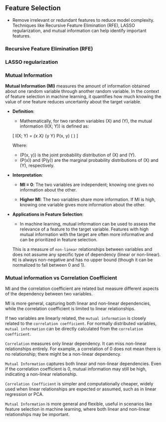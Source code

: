 
## Feature Selection

  - Remove irrelevant or redundant features to reduce model complexity. Techniques like Recursive Feature Elimination (RFE), LASSO regularization, and mutual information can help identify important features.
  
  
### Recursive Feature Elimination (RFE)


### LASSO regularization


### Mutual Information

**Mutual Information (MI)** measures the amount of information obtained about one random variable through another random variable. In the context of feature selection in machine learning, it quantifies how much knowing the value of one feature reduces uncertainty about the target variable.

- **Definition**:
  - Mathematically, for two random variables \(X\) and \(Y\), the mutual information \(I(X; Y)\) is defined as:
  
  \[
  I(X; Y) = \sum_{x \in X} \sum_{y \in Y} P(x, y) \log \left( \frac{P(x, y)}{P(x) P(y)} \right)
  \]
  
  Where:
  - \(P(x, y)\) is the joint probability distribution of \(X\) and \(Y\).
  - \(P(x)\) and \(P(y)\) are the marginal probability distributions of \(X\) and \(Y\), respectively.

- **Interpretation**:
  
  - **MI = 0**: The two variables are independent; knowing one gives no information about the other.
  
  - **Higher MI**: The two variables share more information. If MI is high, knowing one variable gives more information about the other.

- **Applications in Feature Selection**:
  
  - In machine learning, mutual information can be used to assess the relevance of a feature to the target variable. Features with high mutual information with the target are often more informative and can be prioritized in feature selection.
  
   This is a measure of `non-linear` relationships between variables and does not assume any specific type of dependency (linear or non-linear). `MI` is always non-negative and has no upper bound (though it can be normalized to fall between 0 and 1).

### Mutual information vs Correlation Coefficient

MI and the correlation coefficient are related but measure different aspects of the dependency between two variables.

MI is more general, capturing both linear and non-linear dependencies, while the correlation coefficient is limited to linear relationships.

   
If two variables are linearly related, the `mutual information` is closely related to the `correlation coefficient`. For normally distributed variables, `mutual information` can be directly calculated from the `correlation coefficient`.

`Correlation` measures only linear dependency. It can miss non-linear relationships entirely. For example, a correlation of 0 does not mean there is no relationship; there might be a non-linear dependency.

`Mutual Information` captures both linear and non-linear dependencies. Even if the correlation coefficient is 0, mutual information may still be high, indicating a non-linear relationship.

`Correlation Coefficient` is simpler and computationally cheaper, widely used when linear relationships are expected or assumed, such as in linear regression or PCA.

`Mutual Information` is more general and flexible, useful in scenarios like feature selection in machine learning, where both linear and non-linear relationships may be important.
